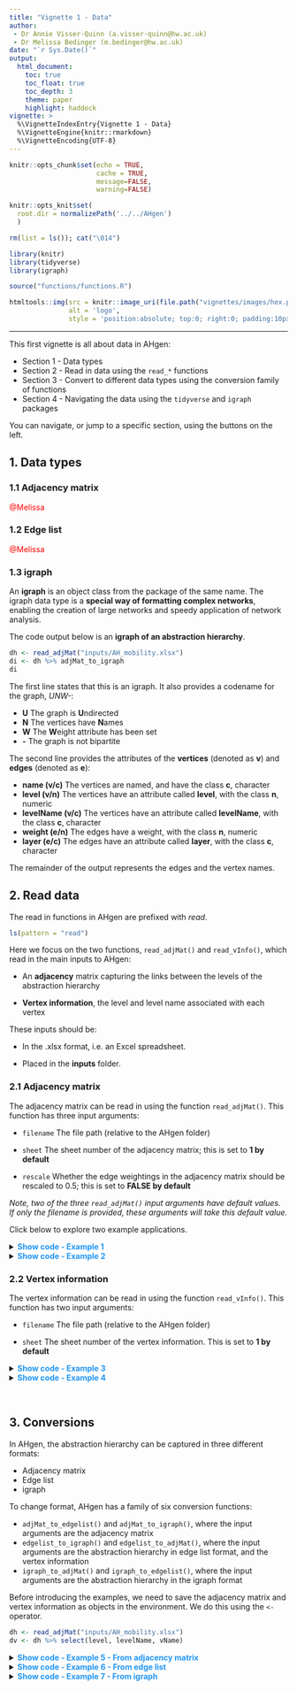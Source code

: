 ```yaml
---
title: "Vignette 1 - Data"
author: 
 - Dr Annie Visser-Quinn (a.visser-quinn@hw.ac.uk)
 - Dr Melissa Bedinger (m.bedinger@hw.ac.uk)
date: "`r Sys.Date()`"
output: 
  html_document:
    toc: true
    toc_float: true
    toc_depth: 3
    theme: paper
    highlight: haddock
vignette: >
  %\VignetteIndexEntry{Vignette 1 - Data}
  %\VignetteEngine{knitr::rmarkdown}
  %\VignetteEncoding{UTF-8}
---
```

```r

knitr::opts_chunk$set(echo = TRUE, 
                      cache = TRUE, 
                      message=FALSE, 
                      warning=FALSE)

knitr::opts_knit$set(
  root.dir = normalizePath('../../AHgen')
  )

rm(list = ls()); cat("\014")

library(knitr)
library(tidyverse)
library(igraph)
```
```r
source("functions/functions.R")
```

```r
htmltools::img(src = knitr::image_uri(file.path("vignettes/images/hex.png")), 
               alt = 'logo', 
               style = 'position:absolute; top:0; right:0; padding:10px; max-width:20%')
```
---

This first vignette is all about data in AHgen:

- Section 1 - Data types
- Section 2 - Read in data using the `read_*` functions
- Section 3 - Convert to different data types using the conversion family of functions
- Section 4 - Navigating the data using the `tidyverse` and `igraph` packages

You can navigate, or jump to a specific section, using the buttons on the left.


## 1. Data types

### 1.1 Adjacency matrix
<span style="color: red;">@Melissa</span>

### 1.2 Edge list 
<span style="color: red;">@Melissa</span>

### 1.3 igraph

An **igraph** is an object class from the package of the same name. The igraph data type is a **special way of formatting complex networks**, enabling the creation of large networks and speedy application of network analysis. 

The code output below is an **igraph of an abstraction hierarchy**. 

```r
dh <- read_adjMat("inputs/AH_mobility.xlsx") 
di <- dh %>% adjMat_to_igraph
di
```
The first line states that this is an igraph. It also provides a codename for the graph, *UNW-*:

- **U** The graph is **U**ndirected
- **N** The vertices have **N**ames
- **W** The **W**eight attribute has been set
- **-** The graph is not bipartite

The second line provides the attributes of the **vertices** (denoted as **v**) and **edges** (denoted as **e**):

- **name (v/c)** The vertices are named, and have the class **c**, character
- **level (v/n)** The vertices have an attribute called **level**, with the class **n**, numeric
- **levelName (v/c)** The vertices have an attribute called **levelName**, with the class **c**, character
- **weight (e/n)** The edges have a weight, with the class **n**, numeric
- **layer (e/c)** The edges have an attribute called **layer**, with the class **c**, character

The remainder of the output represents the edges and the vertex names. 


## 2. Read data
The read in functions in AHgen are prefixed with *read*.

```r
ls(pattern = "read")
```

Here we focus on the two functions, `read_adjMat()` and `read_vInfo()`, which read in the main inputs to AHgen:

- An **adjacency** matrix capturing the links between the levels of the abstraction hierarchy

- **Vertex information**, the level and level name associated with each vertex

These inputs should be:

- In the .xlsx format, i.e. an Excel spreadsheet.

- Placed in the **inputs** folder. 


### 2.1 Adjacency matrix

The adjacency matrix can be read in using the function `read_adjMat()`. This function has three input arguments:

- `filename` The file path (relative to the AHgen folder)

- `sheet` The sheet number of the adjacency matrix; this is set to **1 by default**

- `rescale` Whether the edge weightings in the adjacency matrix should be rescaled to 0.5; this is set to **FALSE by default**

*Note, two of the three `read_adjMat()` input arguments have default values. If only the filename is provided, these arguments will take this default value.*

Click below to explore two example applications.

<details><summary><span style = "color: #2196F3;">**Show code - Example 1**</span></summary>
The classic human factors example of cooking food in a microwave. The Excel file, *AH_microwave.xlsx* is provided in the *inputs* folder. An annotated exert of the adjacency matrix is shown below.

<span style="color: red;">Add image here.</span>

1. The column of vertex names must be named **vName**
2. Vertex names run left to right
3. And top to bottom
4. The **links** between vertices are **denoted by 1**. **Non-links** are denoted by **empty** cells. *Note, zeroes can also be used to indicate non-links*
5. The diagonal cannot be linked, **a vertex cannot link to itself**
6. This workbook has two sheets, the adjacency matrix, sheet 1, and the vertex information, sheet 2

Point 6 highlighted that there are two sheets, but we know from above that `read_adjMat()` reads in sheet 1 by default. Thus, these first two code chunks provide identical outputs. 

```r
read_adjMat("inputs/AH_microwave.xlsx")

read_adjMat("inputs/AH_microwave.xlsx", sheet = 1)
```

Notice that the empty cells from the Excel file are filled with zeroes by AHgen. This means these vertices are not linked, i.e. they have no weight. We might want to rescale the linked, or weighted edges, to 0.5. To do this, change the `rescale` argument to `TRUE`.

```r
read_adjMat("inputs/AH_microwave.xlsx", rescale = TRUE)
```
</details>


<details><summary><span style = "color: #2196F3;">**Show code - Example 2**</span></summary>

We now consider a second example abstraction hierarchy, *AH_mobility.xlsx*, which is also available in the *inputs* folder.

<span style="color: red;">Add image here.</span>

1. As before, the column of vertex names is called **vName**
2. And the vertex names run left to right
3. And top to bottom
4. The **links** between vertices are again **denoted by 1**. This time, **non-links** are denoted by **0** cells
5. These is only one sheet in this workbook
6. But there are two extra columns of vertex information, **level** and **levelName**. If these columns had different names they would be read in as vertices!

With only one sheet, the first sheet is the adjacency matrix, and if we don't want to rescale the data, then only one input argument is required `"inputs/AH_mobility.xlsx"`.

```r
read_adjMat("inputs/AH_mobility.xlsx")
```

The code chunk below shows what happens if there is a mismatch in column names. Check out the file *AH_mobility_error.xlsx* to see if you can spot the problem.

```r
read_adjMat("inputs/AH_mobility_error.xlsx")
```
</details>


### 2.2 Vertex information
The vertex information can be read in using the function `read_vInfo()`. This function has two input arguments:

- `filename` The file path (relative to the AHgen folder)

- `sheet` The sheet number of the vertex information. This is set to **1 by default**

<details><summary><span style = "color: #2196F3;">**Show code - Example 3**</span></summary>

For the microwave AH, the vertex information is in the second sheet. Each row describes a single vertex in terms of level, level name and vertex name. To avoid errors, these columns must be named **level**, **levelName** and **vName**. 

<span style="color: red;">Add image here.</span>

```r
read_vInfo("inputs/AH_microwave.xlsx", sheet = 2)
```
</details>

<details><summary><span style = "color: #2196F3;">**Show code - Example 4**</span></summary>

We saw in **Example 2** that the vertex information was embedded in the adjacency matrix. This can be extracted using the `tidyverse` `select` function.

```r
read_adjMat("inputs/AH_mobility.xlsx") %>% select(level, levelName, vName)
```
</details>

<br>

## 3. Conversions
In AHgen, the abstraction hierarchy can be captured in three different formats:

- Adjacency matrix
- Edge list
- igraph

To change format, AHgen has a family of six conversion functions:

- `adjMat_to_edgelist()` and `adjMat_to_igraph()`, where the input arguments are the adjacency matrix
- `edgelist_to_igraph()` and `edgelist_to_adjMat()`, where the input arguments are the abstraction hierarchy in edge list format, and the vertex information
- `igraph_to_adjMat()` and `igraph_to_edgelist()`, where the input arguments are the abstraction hierarchy in the igraph format

Before introducing the examples, we need to save the adjacency matrix and vertex information as objects in the environment. We do this using the `<-` operator.

```r
dh <- read_adjMat("inputs/AH_mobility.xlsx") 
dv <- dh %>% select(level, levelName, vName)
```

<details><summary><span style = "color: #2196F3;">**Show code - Example 5 - From adjacency matrix**</span></summary>
```r
de <- dh %>% adjMat_to_edgelist; de
di <- dh %>% adjMat_to_igraph; di
```
</details>

<details><summary><span style = "color: #2196F3;">**Show code - Example 6 - From edge list**</span></summary>
Note that, when converting from an edge list, we need to specify the vertex information. 

```r
de %>% edgelist_to_igraph(vInfo = dv)
de %>% edgelist_to_adjMat(vInfo = dv)
```
</details>

<details><summary><span style = "color: #2196F3;">**Show code - Example 7 - From igraph**</span></summary>
```r
di %>% igraph_to_adjMat
di %>% igraph_to_edgelist
```

<br>

<span style="color: red;">Paused here</span>

## 4. Navigating the data

Now let's consider how to navigate and explore these three data types.

- The **adjacency matrix** and **edge list** are in a **tibble** format, an easy to read tabular form. They can be navigated like any data.frame or tibble in R using functions such as `select()` and `filter()`
- The **igraph** is a special way of formatting complex networks. The package of the same name introduces a number of functions to interrogate the network

Click below for examples for each data type. 

<details><summary><span style = "color: #2196F3;">**Show code - Example 8 - Adjacency matrix**</span></summary>
```r
# Select vertices by name
dh %>% select(`Provide efficient and accessible mobility`)

# Select vertices which match a pattern
dh %>% select(vName, contains("safe"))

# Filter to a specific vertex
dh %>% filter(vName == "Compliant user behaviour")

# Filter to vertices matching a pattern
dh %>% filter(str_detect(vName, "capab|Capab"))
```
</details>

<details><summary><span style = "color: #2196F3;">**Show code - Example 9 - Edge list**</span></summary>

```r
# Filter for edges in a specific layer
de %>% filter(layer == "l1FP_l2VPM")

# Filter for edges linking vertices containing road
de %>% filter_all(any_vars(str_detect(str_to_lower(.), "road")))

# Filter for edges linking from the vertex "Vehicle capacity"
de %>% filter(from == "Vehicle capacity")
```
</details>

<details><summary><span style = "color: #2196F3;">**Show code - Example 10 - igraph**</span></summary>
```r
# Extract vertices
V(di)

# Extract edges
E(di)

# Extract vertex attribute name
V(di)$name

# Extract vertex attribute level
V(di)$level

# Extract vertex attribute levelName
V(di)$levelName

# Extract edge attribute weight
E(di)$weight

# Extract edge attribute layer
E(di)$layer
```
</details>